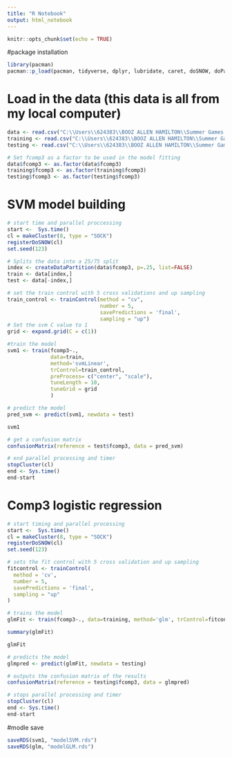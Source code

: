 ---
title: "R Notebook"
output: html_notebook
---

```{r setup, include=FALSE}
knitr::opts_chunk$set(echo = TRUE)
```

#package installation 
```{r}
library(pacman)
pacman::p_load(pacman, tidyverse, dplyr, lubridate, caret, doSNOW, doParallel, roll)
```

# Load in the data (this data is all from my local computer)
```{r}
data <- read.csv("C:\\Users\\624383\\BOOZ ALLEN HAMILTON\\Summer Games 2022 - Documents\\final_model_data.csv")
training <- read.csv("C:\\Users\\624383\\BOOZ ALLEN HAMILTON\\Summer Games 2022 - Documents\\final_train_data.csv")
testing <- read.csv("C:\\Users\\624383\\BOOZ ALLEN HAMILTON\\Summer Games 2022 - Documents\\final_test_data.csv")

# Set fcomp3 as a factor to be used in the model fitting
data$fcomp3 <- as.factor(data$fcomp3)
training$fcomp3 <- as.factor(training$fcomp3)
testing$fcomp3 <- as.factor(testing$fcomp3)
```

# SVM model building
```{r}
# start time and parallel proccessing
start <-  Sys.time()
cl = makeCluster(8, type = "SOCK")
registerDoSNOW(cl)
set.seed(123)

# Splits the data into a 25/75 split 
index <- createDataPartition(data$fcomp3, p=.25, list=FALSE)
train <- data[index,]
test <- data[-index,]

# set the train control with 5 cross validations and up sampling
train_control <- trainControl(method = "cv",
                              number = 5,
                              savePredictions = 'final',
                              sampling = "up")
# Set the svm C value to 1
grid <- expand.grid(C = c(1))

#train the model
svm1 <- train(fcomp3~., 
              data=train, 
              method='svmLinear', 
              trControl=train_control, 
              preProcess= c("center", "scale"),
              tuneLength = 10,
              tuneGrid = grid
              )

# predict the model 
pred_svm <- predict(svm1, newdata = test)

svm1

# get a confusion matrix 
confusionMatrix(reference = test$fcomp3, data = pred_svm)

# end parallel processing and timer
stopCluster(cl)
end <- Sys.time()
end-start
```

# Comp3 logistic regression
```{r}
# start timing and parallel processing
start <-  Sys.time()
cl = makeCluster(8, type = "SOCK")
registerDoSNOW(cl)
set.seed(123)

# sets the fit control with 5 cross validation and up sampling
fitcontrol <- trainControl(
  method = 'cv',
  number = 5,
  savePredictions = 'final',
  sampling = "up"
) 

# trains the model
glmFit <- train(fcomp3~., data=training, method='glm', trControl=fitcontrol)

summary(glmFit)

glmFit

# predicts the model
glmpred <- predict(glmFit, newdata = testing)

# outputs the confusion matrix of the results
confusionMatrix(reference = testing$fcomp3, data = glmpred)

# stops parallel processing and timer
stopCluster(cl)
end <- Sys.time()
end-start
```

#modle save
```{r}
saveRDS(svm1, "modelSVM.rds")
saveRDS(glm, "modelGLM.rds")
```







